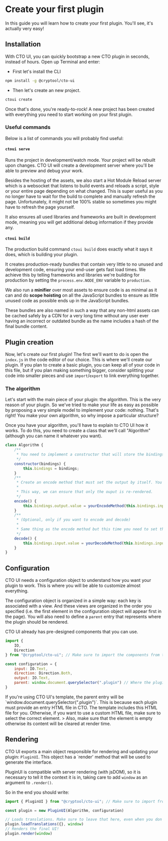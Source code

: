 
# Create your first plugin
In this guide you will learn how to create your first plugin. You'll see, it's actually very easy!

## Installation
With CTO UI, you can quickly bootstrap a new CTO plugin in seconds, instead of hours. Open up Terminal and enter:
- First let's install the CLI
```sh
npm install -g @cryptool/cto-ui
```
- Then let's create an new project.
```sh
ctoui create
```
Once that's done, you're ready-to-rock! A new project has been created with everything you need to start working on your first plugin.
### Useful commands
Below is a list of commands you will probably find useful:
#### `ctoui serve`
Runs the project in development/watch mode. Your project will be rebuilt upon changes. CTO UI will create a development server where you'll be able to preview and debug your work.

Besides the hosting of the assets, we also start a Hot Module Reload server which is a websocket that listens to build events and reloads a script, style or your entire page depending on what changed. This is super useful as you no longer have to wait for the build to complete and manually refresh the page. Unfortunately, it might not be 100% stable so sometimes you might have to refresh the page yourself.

It also ensures all used libraries and frameworks are built in development mode, meaning you will get additional debug information if they provide any.
#### `ctoui build`
The production build command `ctoui build` does exactly what it says it does, which is building your plugin.

It creates production-ready bundles that contain very little to no unused and development code, ensuring your end-user gets fast load times. We achieve this by telling frameworks and libraries we're building for production by setting the `process.env.NODE_ENV` variable to `production`.

We also run a **minifier** over most assets to ensure code is as minimal as it can and do **scope hoisting** on all the JavaScript bundles to ensure as little unused code as possible ends up in the JavaScript bundles.

These bundles are also named in such a way that any non-html assets can be cached safely by a CDN for a very long time without any user ever having an incorrect or outdated bundle as the name includes a hash of the final bundle content.
## Plugin creation
Now, let's create our first plugin! The first we'll want to do is open the `index.js` in the code editor of our choice. This is where we'll create our plugin. If you plan to create a basic plugin, you can keep all of your code in this file, but if you plan making something bigger, consider splitting your code into smaller pieces and use `import`/`export` to link everything together.
### The algorithm
Let's start with the main piece of your plugin: the algorithm. This is the very reason of your plugin. So we've tried to make your life as easy as possible by proposing a very simple model to implement your code: nothing. That's right! You make your own algorithm, so why impose a particular structure?

Once you have your algorithm, you'll have to explain to CTO UI how it works. To do this, you need to create a class that we'll call "Algorithm" (although you can name it whatever you want).

```js highlight=5,13,21
class Algorithm {
    /**
     * You need to implement a constructor that will store the bindings. This way, you will be able to access them later.
     */
    constructor(bindings) {
        this.bindings = bindings;
    }
    /**
     * Create an encode method that must set the output by itself. You do this by accessing `output.value` in your bindings.
     * 
     * This way, we can ensure that only the ouput is re-rendered.
     */
    encode() {
        this.bindings.output.value = yourEncodeMethod(this.bindings.input) // Access the input value from the bindings
    }
    /**
     * (Optional, only if you want to encode and decode)
     * 
     * Same thing as the encode method but this time you need to set the input.
     */
    decode() {
        this.bindings.input.value = yourDecodeMethod(this.bindings.input)
    }
}
```

## Configuration
CTO UI needs a configuration object to understand how you want your plugin to work. This is where you will be able to customize almost everything.

The configuration object is organized in a simple way: each key is associated with a view. And these views are organized in the order you specified (i.e. the first element in the configuration object will appear first in the page). You will also need to define a `parent` entry that represents where the plugin should be rendered.

CTO UI already has pre-designed components that you can use.

```js highlight=4,10
import {
    IO,
    Direction
} from "@cryptool/cto-ui"; // Make sure to import the components from the package

const configuration = {
    input: IO.Text,
    direction: Direction.Both,
    output: IO.Text,
    parent: window.document.querySelector(".plugin") // Where the plugin will be rendered. Not an actual view.
}
```
<Callout emoji="✅">
  If you're using CTO UI's template, the parent entry will be `window.document.querySelector(".plugin")`. This is because each plugin must provide an entry HTML file in CTO. The template includes this HTML file for you. Otherwise, if you want to use a custom HTML file, make sure to select the correct element.
  > Also, make sure that the element is empty otherwise its content will be cleared at render time.
</Callout>

## Rendering
CTO UI exports a main object responsible for rendering and updating your plugin: `PluginUI`. This object has a `render' method that will be used to generate the interface.

PluginUI is compatible with server rendering (with jsDOM), so it is necessary to tell it the context it is in, taking care to add `window` as an argument to `.render()`.

So in the end you should write:
```js
import { PluginUI } from "@cryptool/cto-ui"; // Make sure to import from the package

const plugin = new PluginUI(Algorithm, configuration)

// Loads translations. Make sure to leave that here, even when you don't need to translate anything!
plugin.loadTranslations({}, window)
// Renders the final UI!
plugin.render(window)
```